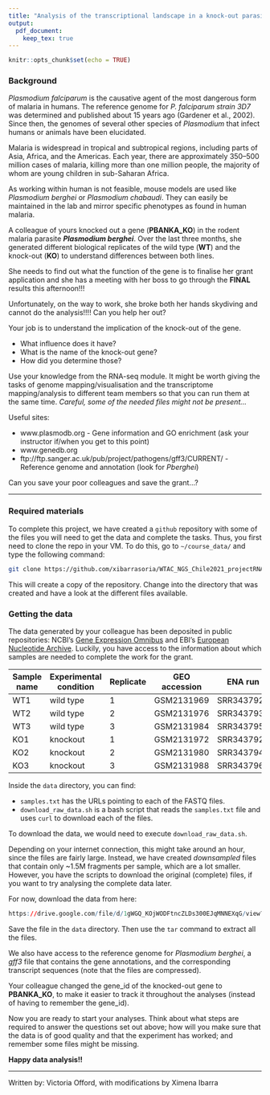 ```yaml
---
title: "Analysis of the transcriptional landscape in a knock-out parasite"
output:
  pdf_document:
    keep_tex: true
---
```


```r
knitr::opts_chunk$set(echo = TRUE)
```

### Background

*Plasmodium falciparum* is the causative agent of the most dangerous form of malaria in humans. The reference genome for *P. falciparum strain 3D7* was determined and published about 15 years ago (Gardener et al., 2002). Since then, the genomes of several other species of *Plasmodium* that infect humans or animals have been elucidated.

Malaria is widespread in tropical and subtropical regions, including parts of Asia, Africa, and the Americas. Each year, there are approximately 350–500 million cases of malaria, killing more than one million people, the majority of whom are young children in sub-Saharan Africa.

As working within human is not feasible, mouse models are used like *Plasmodium berghei* or *Plasmodium chabaudi*. They can easily be maintained in the lab and mirror specific phenotypes as found in human malaria.

A colleague of yours knocked out a gene (**PBANKA_KO**) in the rodent malaria parasite ***Plasmodium berghei***. Over the last three months, she generated different biological replicates of the wild type (**WT**) and the knock-out (**KO**) to understand differences between both lines.

She needs to find out what the function of the gene is to finalise her grant application and she has a meeting with her boss to go through the **FINAL** results this afternoon!!!

Unfortunately, on the way to work, she broke both her hands skydiving and cannot do the analysis!!!! Can you help her out?

Your job is to understand the implication of the knock-out of the gene.

- What influence does it have?
- What is the name of the knock-out gene?
- How did you determine those?

Use your knowledge from the RNA-seq module. It might be worth giving the tasks of genome mapping/visualisation and the transcriptome mapping/analysis to different team members so that you can run them at the same time. *Careful, some of the needed files might not be present...*

Useful sites:

- www.plasmodb.org - Gene information and GO enrichment (ask your instructor if/when you get to this point)
- www.genedb.org
- ftp://ftp.sanger.ac.uk/pub/project/pathogens/gff3/CURRENT/ - Reference genome and annotation (look for *Pberghei*)

Can you save your poor colleagues and save the grant...?

----

### Required materials

To complete this project, we have created a `github` repository with some of the files you will need to get the data and complete the tasks. Thus, you first need to clone the repo in your VM. To do this, go to `~/course_data/` and type the following command:

```bash
git clone https://github.com/xibarrasoria/WTAC_NGS_Chile2021_projectRNAseq.git
```

This will create a copy of the repository. Change into the directory that was created and have a look at the different files available.

### Getting the data

The data generated by your colleague has been deposited in public repositories: NCBI's [Gene Expression Omnibus](https://www.ncbi.nlm.nih.gov/geo/) and EBI's [European Nucleotide Archive](https://www.ebi.ac.uk/ena/browser/home). Luckily, you have access to the information about which samples are needed to complete the work for the grant.

|Sample name|Experimental condition|Replicate|GEO accession|ENA run   |
|-----------|----------------------|---------|-------------|----------|
|WT1        |wild type             |1        |GSM2131969   |SRR3437923|
|WT2        |wild type             |2        |GSM2131976   |SRR3437938|
|WT3        |wild type             |3        |GSM2131984   |SRR3437953|
|KO1        |knockout              |1        |GSM2131972   |SRR3437929|
|KO2        |knockout              |2        |GSM2131980   |SRR3437946|
|KO3        |knockout              |3        |GSM2131988   |SRR3437962|

Inside the `data` directory, you can find:

- `samples.txt` has the URLs pointing to each of the FASTQ files.
- `download_raw_data.sh` is a bash script that reads the `samples.txt` file and uses `curl` to download each of the files. 

To download the data, we would need to execute `download_raw_data.sh`. 

Depending on your internet connection, this might take around an hour, since the files are fairly large. Instead, we have created *downsampled* files that contain only ~1.5M fragments per sample, which are a lot smaller. However, you have the scripts to download the original (complete) files, if you want to try analysing the complete data later.

For now, download the data from here:

```r
https://drive.google.com/file/d/1gWGQ_KOjWODFtncZLDs300EJqMNNEXqG/view?usp=sharing
```

Save the file in the `data` directory. Then use the `tar` command to extract all the files.

We also have access to the reference genome for *Plasmodium berghei*, a *gff3* file that contains the gene annotations, and the corresponding transcript sequences (note that the files are compressed). 

Your colleague changed the gene_id of the knocked-out gene to **PBANKA_KO**, to make it easier to track it throughout the analyses (instead of having to remember the gene_id). 

Now you are ready to start your analyses. Think about what steps are required to answer the questions set out above; how will you make sure that the data is of good quality and that the experiment has worked; and remember some files might be missing.

**Happy data analysis!!**

------

Written by: Victoria Offord, with modifications by Ximena Ibarra





